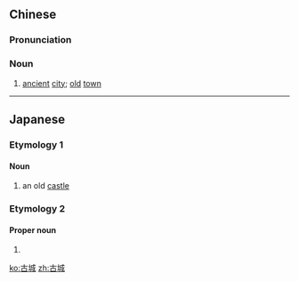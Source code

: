 ==Chinese==
{{zh-forms}}

===Pronunciation===
{{zh-pron
|m=gǔchéng
|c=gu2 sing4
|cat=n
}}

===Noun===
{{zh-noun}}

# [[ancient]] [[city]]; [[old]] [[town]]

----

==Japanese==

===Etymology 1===
{{ja-kanjitab|こ|じょう|yomi=on}}

====Noun====
{{ja-noun|こじょう}}

# an old [[castle]]

===Etymology 2===
{{ja-kanjitab|ふる|き|yomi=kun}}

====Proper noun====
{{ja-pos|ふるき|proper}}

# {{surname|lang=ja|sort=ふるき}}

[[ko:古城]]
[[zh:古城]]